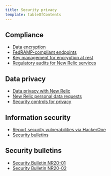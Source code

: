 ```yaml
---
title: Security privacy
template: tableOfContents
---
```


## Compliance

* [Data encryption](/docs/security/security-privacy/compliance/data-encryption)
* [FedRAMP-compliant endpoints](/docs/security/security-privacy/compliance/fedramp-compliant-endpoints)
* [Key management for encryption at rest](/docs/security/security-privacy/compliance/key-management-encryption-rest)
* [Regulatory audits for New Relic services](/docs/security/security-privacy/compliance/regulatory-audits-new-relic-services)

## Data privacy

* [Data privacy with New Relic](/docs/security/security-privacy/data-privacy/data-privacy-new-relic)
* [New Relic personal data requests](/docs/security/security-privacy/data-privacy/new-relic-personal-data-requests)
* [Security controls for privacy](/docs/security/security-privacy/data-privacy/security-controls-privacy)

## Information security

* [Report security vulnerabilities via HackerOne](/docs/security/security-privacy/information-security/report-security-vulnerabilities-hackerone)
* [Security bulletins](/docs/security/security-privacy/information-security/security-bulletins)

## Security bulletins

* [Security Bulletin NR20-01](/docs/security/security-privacy/security-bulletins/security-bulletin-nr20-01)
* [Security Bulletin NR20-02](/docs/security/security-privacy/security-bulletins/security-bulletin-nr20-02)
